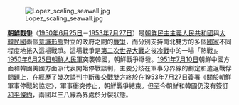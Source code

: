 [[File:Lopez_scaling_seawall.jpg|left]]

'''[[朝鮮戰爭|朝鮮戰爭]]'''（[[1950年|1950年]][[6月25日|6月25日]]－[[1953年|1953年]][[7月27日|7月27日]]）是[[朝鮮民主主義人民共和國|朝鮮民主主義人民共和國]]與[[大韓民國|大韓民國]]兩個[[意識形態|意識形態]]對立的政府之間的[[戰爭|戰爭]]，而分別支持南北雙方的多個[[國家|國家]]不同程度地捲入這場戰爭。這場戰爭是[[第二次世界大戰|第二次世界大戰]]之後[[冷戰|冷戰]]中的一場「熱戰」。[[1950年|1950年]][[6月25日|6月25日]][[朝鮮軍事|朝鮮人民軍]]突襲韓國，朝鮮戰爭爆發。[[1951年|1951年]][[7月10日|7月10日]]朝鮮中國方面和韓國美國方面派代表開始停戰談判，主要分歧在軍事分界線的劃定和遣返戰俘問題上，在經歷了幾次談判中斷後交戰雙方終於在[[1953年|1953年]][[7月27日|7月27日]]簽署《關於朝鮮軍事停戰的協定》，軍事衝突停止，朝鮮戰爭結束。但至今朝鮮和韓國仍沒有簽訂[[和平條約|和平條約]]，兩國以三八線為界處於分裂狀態。